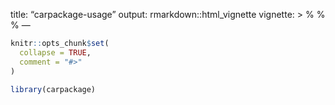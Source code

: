 title: "carpackage-usage"
output: rmarkdown::html_vignette
vignette: >
  %\VignetteIndexEntry{carpackage-usage}
  %\VignetteEngine{knitr::rmarkdown}
  %\VignetteEncoding{UTF-8}
---

```r
knitr::opts_chunk$set(
  collapse = TRUE,
  comment = "#>"
)
```

```r
library(carpackage)
```
